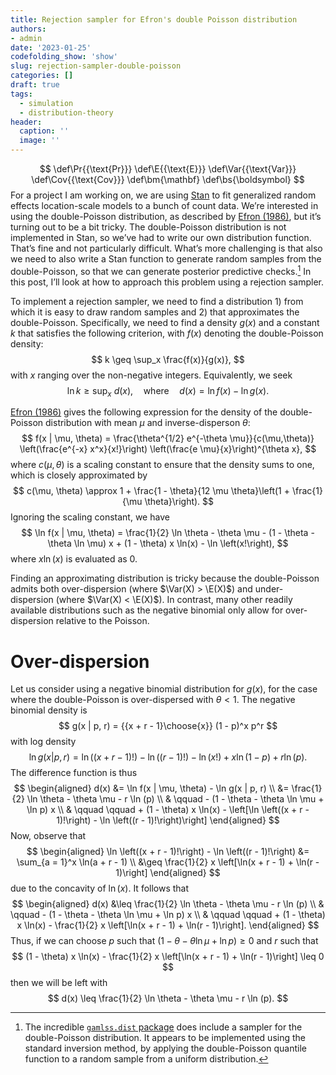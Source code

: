 ```yaml
---
title: Rejection sampler for Efron's double Poisson distribution
authors:
- admin
date: '2023-01-25'
codefolding_show: 'show'
slug: rejection-sampler-double-poisson
categories: []
draft: true
tags:
  - simulation
  - distribution-theory
header:
  caption: ''
  image: ''
---
```


$$
\def\Pr{{\text{Pr}}}
\def\E{{\text{E}}}
\def\Var{{\text{Var}}}
\def\Cov{{\text{Cov}}}
\def\bm{\mathbf}
\def\bs{\boldsymbol}
$$
For a project I am working on, we are using [Stan](https://mc-stan.org/) to fit generalized random effects location-scale models to a bunch of count data. We're interested in using the double-Poisson distribution, as described by [Efron (1986)](https://doi.org/10.2307/2289002), but it's turning out to be a bit tricky. The double-Poisson distribution is not implemented in Stan, so we've had to write our own distribution function. That's fine and not particularly difficult. What's more challenging is that also we need to also write a Stan function to generate random samples from the double-Poisson, so that we can generate posterior predictive checks.[^gamlls] In this post, I'll look at how to approach this problem using a rejection sampler. 

[^gamlls]: The incredible [`gamlss.dist` package](https://cran.r-project.org/package=gamlss.dist) does include a sampler for the double-Poisson distribution. It appears to be implemented using the standard inversion method, by applying the double-Poisson quantile function to a random sample from a uniform distribution.

To implement a rejection sampler, we need to find a distribution 1) from which it is easy to draw random samples and 2) that approximates the double-Poisson. Specifically, we need to find a density $g(x)$ and a constant $k$ that satisfies the following criterion, with $f(x)$ denoting the double-Poisson density:
$$
k \geq \sup_x \frac{f(x)}{g(x)},
$$
with $x$ ranging over the non-negative integers. Equivalently, we seek
$$
\ln k \geq \sup_x \ d(x), \quad \text{where} \quad d(x) = \ln f(x) - \ln g(x).
$$

[Efron (1986)](https://doi.org/10.2307/2289002) gives the following expression for the density of the double-Poisson distribution with mean $\mu$ and inverse-disperson $\theta$:
$$
f(x | \mu, \theta) = \frac{\theta^{1/2} e^{-\theta \mu}}{c(\mu,\theta)} \left(\frac{e^{-x} x^x}{x!}\right) \left(\frac{e \mu}{x}\right)^{\theta x},
$$
where $c(\mu,\theta)$ is a scaling constant to ensure that the density sums to one, which is closely approximated by 
$$
c(\mu, \theta) \approx 1 + \frac{1 - \theta}{12 \mu \theta}\left(1 + \frac{1}{\mu \theta}\right).
$$
Ignoring the scaling constant, we have
$$
\ln f(x | \mu, \theta) = \frac{1}{2} \ln \theta - \theta \mu - (1 - \theta - \theta \ln \mu) x + (1 - \theta) x \ln(x) - \ln \left(x!\right),
$$
where $x \ln (x)$ is evaluated as 0.

Finding an approximating distribution is tricky because the double-Poisson admits both over-dispersion (where $\Var(X) > \E(X)$) and under-dispersion (where $\Var(X) < \E(X)$). In contrast, many other readily available distributions such as the negative binomial only allow for over-dispersion relative to the Poisson. 

# Over-dispersion 

Let us consider using a negative binomial distribution for $g(x)$, for the case where the double-Poisson is over-dispersed with $\theta < 1$. The negative binomial density is
$$
g(x | p, r) = {{x + r - 1}\choose{x}} (1 - p)^x p^r
$$
with log density
$$
\ln g(x | p, r) = \ln \left((x + r - 1)!\right) - \ln \left((r - 1)!\right) - \ln \left(x!\right) + x \ln(1 - p) + r \ln (p).
$$
The difference function is thus
$$
\begin{aligned}
d(x) &= \ln f(x | \mu, \theta) - \ln g(x | p, r) \\
&= \frac{1}{2} \ln \theta - \theta \mu - r \ln (p) \\
& \qquad - (1 - \theta - \theta \ln \mu + \ln p) x \\
& \qquad \qquad + (1 - \theta) x \ln(x) - \left[\ln \left((x + r - 1)!\right) - \ln \left((r - 1)!\right)\right]
\end{aligned}
$$
Now, observe that 
$$
\begin{aligned}
\ln \left((x + r - 1)!\right) - \ln \left((r - 1)!\right) &= \sum_{a = 1}^x \ln(a + r - 1) \\
&\geq \frac{1}{2} x \left[\ln(x + r - 1) + \ln(r - 1)\right]
\end{aligned}
$$
due to the concavity of $\ln(x)$. It follows that 
$$
\begin{aligned}
d(x) &\leq \frac{1}{2} \ln \theta - \theta \mu - r \ln (p) \\
& \qquad - (1 - \theta - \theta \ln \mu + \ln p) x \\
& \qquad \qquad + (1 - \theta) x \ln(x) - \frac{1}{2} x \left[\ln(x + r - 1) + \ln(r - 1)\right].
\end{aligned}
$$
Thus, if we can choose $p$ such that $(1 - \theta - \theta \ln \mu + \ln p) \geq 0$ and $r$ such that 
$$
(1 - \theta) x \ln(x) - \frac{1}{2} x \left[\ln(x + r - 1) + \ln(r - 1)\right] \leq 0
$$
then we will be left with 
$$
d(x) \leq \frac{1}{2} \ln \theta - \theta \mu - r \ln (p).
$$